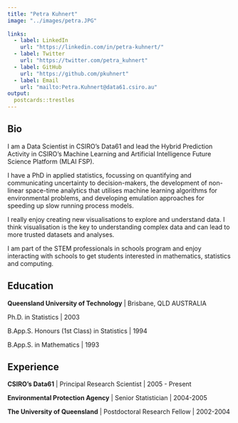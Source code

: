 ```yaml
---
title: "Petra Kuhnert"
image: "../images/petra.JPG"
 
links:
  - label: LinkedIn
    url: "https://linkedin.com/in/petra-kuhnert/"
  - label: Twitter
    url: "https://twitter.com/petra_kuhnert"
  - label: GitHub
    url: "https://github.com/pkuhnert"
  - label: Email
    url: "mailto:Petra.Kuhnert@data61.csiro.au"
output:
  postcards::trestles
---
```

  

## Bio
  
I am a Data Scientist in CSIRO's Data61 and lead the Hybrid Prediction Activity in CSIRO's Machine Learning and Artificial Intelligence Future Science Platform (MLAI FSP). 

I have a PhD in applied statistics, focussing on quantifying and communicating uncertainty to decision-makers, the development of non-linear space-time analytics that utilises machine learning algorithms for environmental problems, and developing emulation approaches for speeding up slow running process models.

I really enjoy creating new visualisations to explore and understand data. I think visualisation is the key to understanding complex data and can lead to more trusted datasets and analyses.

I am part of the STEM professionals in schools program and enjoy interacting with schools to get students interested in mathematics, statistics and computing. 

## Education

**Queensland University of Technology** | Brisbane, QLD AUSTRALIA

Ph.D. in Statistics | 2003

B.App.S. Honours (1st Class) in Statistics | 1994

B.App.S. in Mathematics | 1993

## Experience

**CSIRO's Data61** | Principal Research Scientist | 2005 - Present

**Environmental Protection Agency** | Senior Statistician | 2004-2005

**The University of Queensland** | Postdoctoral Research Fellow | 2002-2004
